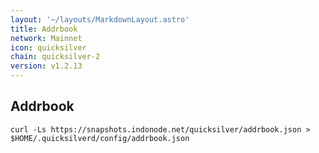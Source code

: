 ```yaml
---
layout: '~/layouts/MarkdownLayout.astro'
title: Addrbook
network: Mainnet
icon: quicksilver
chain: quicksilver-2
version: v1.2.13
---
```

## Addrbook

```
curl -Ls https://snapshots.indonode.net/quicksilver/addrbook.json > $HOME/.quicksilverd/config/addrbook.json
```
